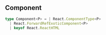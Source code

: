 ## Component

<a id="component"></a>
<CodeGroup>
```typescript
type Component<P> = | React.ComponentType<P>
  | React.ForwardRefExoticComponent<P>
  | keyof React.ReactHTML
```
</CodeGroup>